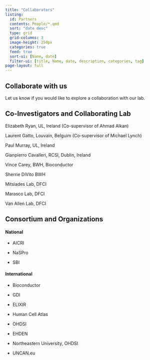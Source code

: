 ```yaml
---
title: "Collaborators"
listing:
  id: Partners
  contents: People/*.qmd
  sort: "date desc"
  type: grid
  grid-columns: 3
  image-height: 250px
  categories: true
  feed: true
  sort-ui: [Name, date]
  filter-ui: [title, Name, date, description, categories, tag]
page-layout: full
---
```


## Collaborate with us

Let us know if you would like to explore a collaboration with our lab.

## Co-Investigators and Collaborating Lab

Elizabeth Ryan, UL, Ireland (Co-supervisor of Ahmad Alkan)

Laurent Gatto, Louvain, Belguim (Co-supervisor of Michael Lynch)

Paul Murray, UL, Ireland

Gianpierro Cavalleri, RCSI, Dublin, Ireland

Vince Carey, BWH, Bioconductor

Sherrie DiVito BWH

Mitsiades Lab, DFCI

Marasco Lab, DFCI

Van Allen Lab, DFCI

## Consortium and Organizations

#### National

-   AICRI

-   NaSPro

-   SBI

#### International

-   Bioconductor

-   GDI

-   ELIXIR

-   Human Cell Atlas

-   OHDSI

-   EHDEN

-   Northeastern University, OHDSI

-   UNCAN.eu
